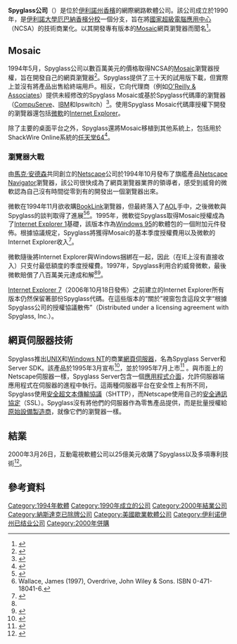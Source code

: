 {{Distinguish2|望遠鏡娛樂公司（Spyglass Entertainment）}}
{{noteTA
|G1 = IT
|1=zh-hans:纳斯达克;zh-hk:納斯達克;zh-tw:那斯達克;
|2=zh-hans:许可证;zh-hk:授權;zh-tw:授權;
|3=zh-hans:窗口;zh-hant:視窗;
}}
{{Infobox company
| name             = Spyglass公司
| company_name_en  = 
| logo             = 
| caption          = 
| type             = 上市
| traded_as        = SPYG
| genre            = 
| fate             = 由OpenTV收購
| predecessor      = 
| successor        = 
| foundation       = {{start date and age|1990}}
| founder          = 
| defunct          = 2000年
| location_city    = {{USA}}[[香檳_(伊利諾州)|香檳]]
| location_country = 
| locations        = 
| area_served      = 
| key_people       = 
| industry         = 
| products         = 網頁瀏覽器
| services         = 
| revenue          = 
| operating_income = 
| net_income       = 
| assets           = 
| equity           = 
| owner            = 
| num_employees    = 
| parent           = 
| divisions        = 
| subsid           = 
| homepage         = <!-- {{URL|examplesite.com|ExampleSite.com}} -->
| footnotes        = 
| intl             = 
}}

'''Spyglass公司'''（{{lang-en|'''Spyglass, Inc.'''}}）是位於[[伊利諾州|伊利諾州]][[香檳_(伊利諾州)|香檳]]的網際網路軟體公司。該公司成立於1990年，是[[伊利諾大學厄巴納香檳分校|伊利諾大學厄巴納香檳分校]]一個分支，旨在將[[國家超級電腦應用中心|國家超級電腦應用中心]]（NCSA）的技術商業化。以其開發專有版本的[[Mosaic|Mosaic]]網頁瀏覽器而聞名<ref>{{cite newspaper |title=Spyglass to commercialize future Mosaic versions |newspaper=Computerworld |date=1994-08-29 |url=https://books.google.com/books?id=AXUevDTWEy0C&pg=PA16 |accessdate=2015-09-12 |archive-date=2015-11-27 |archive-url=https://web.archive.org/web/20151127004138/https://books.google.com/books?id=AXUevDTWEy0C&pg=PA16 |dead-url=no }}</ref>。

==Mosaic==
1994年5月，Spyglass公司以數百萬美元的價格取得NCSA的[[Mosaic|Mosaic]]瀏覽器授權，旨在開發自己的網頁瀏覽器<ref>{{cite newspaper |title=Spyglass to commercialize future Mosaic versions |first=Ellis |last=Booker |newspaper=Computerworld |date=1994-08-29 |url=https://books.google.com/books?id=AXUevDTWEy0C&pg=PA16 |accessdate=2015-09-12 |archive-date=2015-11-27 |archive-url=https://web.archive.org/web/20151127004138/https://books.google.com/books?id=AXUevDTWEy0C&pg=PA16 |dead-url=no }}</ref>。Spyglass提供了三十天的試用版下載，但實際上並沒有將產品出售給終端用戶。相反，它向代理商（例如[[歐萊禮|O'Reilly & Associates]]）提供未經修改的Spyglass Mosaic或基於Spyglass代碼庫的瀏覽器（[[CompuServe|CompuServe]]、[[IBM|IBM]]和Ipswitch）<ref>{{cite newspaper |first1=Rick |last1=Ayre |first2=Thomas |last2=Mace |title=Just Browsing |newspaper=PC Mag |date=1996-03-12 |publisher=Ziff Davis |url=https://books.google.com/books?id=9rGvyMX6n8cC&pg=RA1-PA142 |accessdate=2017-05-21 |archive-date=2016-06-10 |archive-url=https://web.archive.org/web/20160610171400/https://books.google.com/books?id=9rGvyMX6n8cC&pg=RA1-PA142 |dead-url=no }}</ref>。使用Spyglass Mosaic代碼庫授權下開發的瀏覽器還包括[[微軟|微軟]]的[[Internet_Explorer|Internet Explorer]]。

除了主要的桌面平台之外，Spyglass還將Mosaic移植到其他系統上，包括用於ShackWire Online系統的[[任天堂64|任天堂64]]<ref name="SharkWire PR">{{cite press release | title=SharkWire Online(TM) by InterAct Allows Gamers To Get Online, In-Touch and   Ahead | agency=PR Newswire | publisher=InterAct Accessories, Inc. | location=Hunt Valley, MD | date=1999-05-12 | author=<!--Staff writer(s); no by-line.--> | url=http://www.prnewswire.com/news-releases/sharkwire-onlinetm-by-interact-allows-gamers-to-get-online-in-touch-and-out-ahead-74514522.html | accessdate=2015-01-07 | archive-url=https://web.archive.org/web/20150107131933/http://www.prnewswire.com/news-releases/sharkwire-onlinetm-by-interact-allows-gamers-to-get-online-in-touch-and-out-ahead-74514522.html | archive-date=2015-01-07 | dead-url=yes }}</ref>。

===瀏覽器大戰===
{{Main|瀏覽器大戰}}
由[[馬克·安德森|馬克·安德森]]共同創立的[[Netscape|Netscape]]公司於1994年10月發布了旗艦產品[[Netscape_Navigator|Netscape Navigator]]瀏覽器，該公司很快成為了網頁瀏覽器業界的領導者，感受到威脅的微軟認為自己沒有時間從零到有的開發出一個瀏覽器出來。

微軟在1994年11月欲收購[[BookLink|BookLink]]瀏覽器，但最終落入了[[AOL|AOL]]手中，之後微軟與Spyglass的談判取得了進展<ref>{{cite web|url=https://www.nytimes.com/1994/11/10/business/america-online-buys-2-internet-companies.html|title=America Online Buys 2 Internet Companies|date=1994-11-10|publisher=The New York Times|accessdate=2019-11-30|archive-date=2020-09-03|archive-url=https://web.archive.org/web/20200903181426/https://www.nytimes.com/1994/11/10/business/america-online-buys-2-internet-companies.html|dead-url=no}}</ref><ref>Wallace, James (1997), Overdrive, John Wiley & Sons. ISBN 0-471-18041-6.</ref>。1995年，微軟從Spyglass取得Mosaic授權成為了[[Internet_Explorer_1|Internet Explorer 1]]基礎，該版本作為[[Windows_95|Windows 95]]的{{link-en|Microsoft Plus!|Microsoft Plus!}}軟體包的一個附加元件發佈。根據協議規定，Spyglass將獲得Mosaic的基本季度授權費用以及微軟的Internet Explorer收入<ref name="bw">{{cite web|url=http://www.businessweek.com/bwdaily/dnflash/january/new0122d.htm|title=MICROSOFT'S $8 MILLION GOODBYE TO SPYGLASS|accessdate=2011-02-09|first=Peter|last=Elstrom|date=1997-01-22|publisher=[[Bloomberg_Businessweek|Bloomberg Businessweek]]|archive-date=1997-06-29|archive-url=https://web.archive.org/web/19970629174318/http://www.businessweek.com/bwdaily/dnflash/january/new0122d.htm|dead-url=no}}</ref>。

微軟隨後將Internet Explorer與Windows捆綁在一起，因此（在IE上沒有直接收入）只支付最低額度的季度授權費。1997年，Spyglass利用合約威脅微軟，最後微軟賠償了八百萬美元達成和解<ref name="bw" /><ref name="win">{{cite web|url=http://www.windowsitpro.com/article/news2/microsoft-and-spyglass-kiss-and-make-up.aspx|title=Microsoft and Spyglass kiss and make up|date=1997-01-22|accessdate=2011-02-09|deadurl=yes|archiveurl=https://archive.is/20120919002551/http://www.windowsitpro.com/article/news2/microsoft-and-spyglass-kiss-and-make-up.aspx|archivedate=2012-09-19}}</ref>。

[[Internet_Explorer_7|Internet Explorer 7]]（2006年10月18日發佈）之前建立的Internet Explorer所有版本仍然保留著部份Spyglass代碼。在這些版本的“關於”視窗包含這段文字“根據Spyglass公司的授權協議散佈”（Distributed under a licensing agreement with Spyglass, Inc.）。

==網頁伺服器技術==
Spyglass推出[[UNIX|UNIX]]和[[Windows_NT|Windows NT]]的商業[[網頁伺服器|網頁伺服器]]，名為Spyglass Server和Server SDK。該產品於1995年3月宣布<ref name="directions">{{cite newspaper |newspaper=Computerworld |title=Web servers move in different directions |date=1995-03-27 |first=Ellis |last=Booker |url=https://books.google.com/books?id=3JS8X7n5yIoC&pg=PA16 |accessdate=2017-05-28 |archive-date=2016-08-05 |archive-url=https://web.archive.org/web/20160805073528/https://books.google.com/books?id=3JS8X7n5yIoC&pg=PA16 |dead-url=no }}</ref>，並於1995年7月上市<ref>{{cite web|url=http://www.sec.gov/Archives/edgar/data/945256/0000950137-97-004112.txt|title=Spyglass, Inc. Form 10-K for the fiscal year ended September 30, 1997|accessdate=2011-02-09|archive-date=2011-06-04|archive-url=https://web.archive.org/web/20110604144314/http://www.sec.gov/Archives/edgar/data/945256/0000950137-97-004112.txt|dead-url=no}}</ref> 。與市面上的Netscape伺服器一樣，Spyglass Server包含一個[[應用程式介面|應用程式介面]]，允許伺服器端應用程式在伺服器的進程中執行。這兩種伺服器平台在安全性上有所不同，Spyglass使用[[安全超文本傳輸協議|安全超文本傳輸協議]]（SHTTP），而Netscape使用自己的[[安全通訊協定|安全通訊協定]]（SSL）。Spyglass沒有將他們的伺服器作為零售產品提供，而是批量授權給[[原始設備製造商|原始設備製造商]]，就像它們的瀏覽器一樣。

==結業==
2000年3月26日，互動電視軟體公司{{link-en|OpenTV|OpenTV}}以25億美元收購了Spyglass以及多項專利技術<ref>{{cite news |url=http://www.internetnews.com/bus-news/article.php/327661 |title=OpenTV Buys Spyglass |publisher=InternetNews |date=2000-03-27 |accessdate=2015-09-12 |archive-date=2015-09-26 |archive-url=https://web.archive.org/web/20150926092116/http://www.internetnews.com/bus-news/article.php/327661 |dead-url=no }}</ref>。

==參考資料==
{{Reflist}}
{{Internet Explorer}}
{{網頁瀏覽器時間線}}
[[Category:1994年軟體|Category:1994年軟體]]
[[Category:1990年成立的公司|Category:1990年成立的公司]]
[[Category:2000年結業公司|Category:2000年結業公司]]
[[Category:納斯達克已除牌公司|Category:納斯達克已除牌公司]]
[[Category:美國歇業軟體公司|Category:美國歇業軟體公司]]
[[Category:伊利诺伊州已结业公司|Category:伊利诺伊州已结业公司]]
[[Category:2000年併購|Category:2000年併購]]